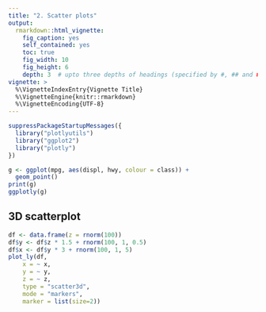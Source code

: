 ```yaml
---
title: "2. Scatter plots"
output:
  rmarkdown::html_vignette:
    fig_caption: yes
    self_contained: yes
    toc: true
    fig_width: 10
    fig_height: 6
    depth: 3  # upto three depths of headings (specified by #, ## and ###)  
vignette: >
  %\VignetteIndexEntry{Vignette Title}
  %\VignetteEngine{knitr::rmarkdown}
  %\VignetteEncoding{UTF-8}
---
```


```r
suppressPackageStartupMessages({
  library("plotlyutils")
  library("ggplot2")
  library("plotly")
})

g <- ggplot(mpg, aes(displ, hwy, colour = class)) + 
  geom_point()
print(g)
ggplotly(g)
```


## 3D scatterplot 
```r
df <- data.frame(z = rnorm(100))
df$y <- df$z * 1.5 + rnorm(100, 1, 0.5)
df$x <- df$y * 3 + rnorm(100, 1, 5)
plot_ly(df, 
    x = ~ x, 
    y = ~ y, 
    z = ~ z, 
    type = "scatter3d", 
    mode = "markers", 
    marker = list(size=2))
```

